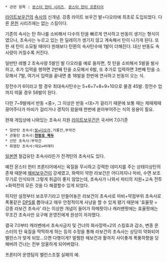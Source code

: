 * 관련 항목 : [[몬스터 헌터 시리즈]], [[몬스터 헌터 프론티어]]

[[라이트보우건]]의 [[속사]]의 신개념. 강종 라이트 보우건 발=다오라에 최초로 도입되었다. 다른 [[몬헌]] 시리즈에는 없는 스킬이다.

기존의 속사는 탄 하나를 소비해서 다수의 탄을 빠르게 연사하고 반동이 생기는 형식이였으나, 초속사는 누르고 있는 한 딜레이가 생기지 않고 계속해서 탄이 나가게 된다. 또한 새 탄이 소모될 때마다 원래보다 탄환의 속사탄수에 1발이 더해진다. 대신 반동도 속사량이 커질수록 커진다.

일반탄 레벨 2 초속사량 5발인 발 다오라를 예로 들자면, 첫 탄을 소비해서 5발을 발사하고, 추가 입력을 행하면 2번째 탄을 소모해서 6발, 또 추가로 입력하면 3번째 탄을 소모해서 7발, 여기서 입력을 끝내면 총 18발을 한번에 연사하고 반동이 오는 식.

장전수가 6이라고 할 경우 최대속사탄수는 5+6+7+8+9+10으로 물경 45발. 장전수 업까지 띠울 경우 56발이 된다.

다만 7~9발에서 반동 <중>, 그 이상은 반동 <대>가 걸리기 때문에 보통 때는 제때제때 끊어주다가 마비가 걸리거나 경직이 왔을때 한번에 쏟아부어주는 식의 응용이 필요.

현재 게임상에 나와있는 초속사 지원 [[라이트보우건]]은 국서버 7.0기준

 * 일반탄 초속사:[[발=다오라]],거룡건,부악건
 * 관통탄 초속사:'''[[천랑포 북두]]'''
 * 산탄 초속사:부악건
 * 화염탄 초속사:테오=바레타

[[일본]]엔 철갑유탄 초속사라든가 전격탄의 초속사도 있다.

예전 몬스터 헌터 프론티어에서는 육질을 무시하고 강력한 데미지를 주는 상태이상탄의 존재 때문에 [[헤비보우건]]이 강세였고, 화력이 약한 라보건은 어디까지나 마비, 수면 보조무기로 인식되어 그렇게 취급이 좋지 않았는데, 초속사가 나와서 파티의 지원+고속 전투+화력전의 모든 것을 다 해결할수 있게 되었다. 

하지만 설정부터 보조무기라고 만들어놓은 라보건이 초속사로 마비+약점부위 초속사로 폭풍같은 [[DPS]]를 뽑아내고 매우 안정적이게 사냥을 할 수 있게 됐기 때문에 '효율팟 = 강종 라보건 초속사' 라는 이상한 개념이 들어가 하메팟이나 캐러밴팟에는 효율팟에는 무조건 초속사만 요구해 운영진에게 원성이 자자했다.

결국 7.0부터 캐러벤에서 초속사금지 및 건너의 화사장력+2의 스킬효과 감소, 변종 몬스터의 탄 육질을 딱딱하게 하는 등의 수정을 통해 라보건의 초속사는 상당히 약화되어 밸런스가 맞게 되었...으면 다행이게? 멀쩡한 헤보건과 활까지 사이좋게 폭풍하향을 당해버려 건너는 전부 암울하게 되어버렸다.

프론티어 운영팀의 밸런스조절 실패의 예.
